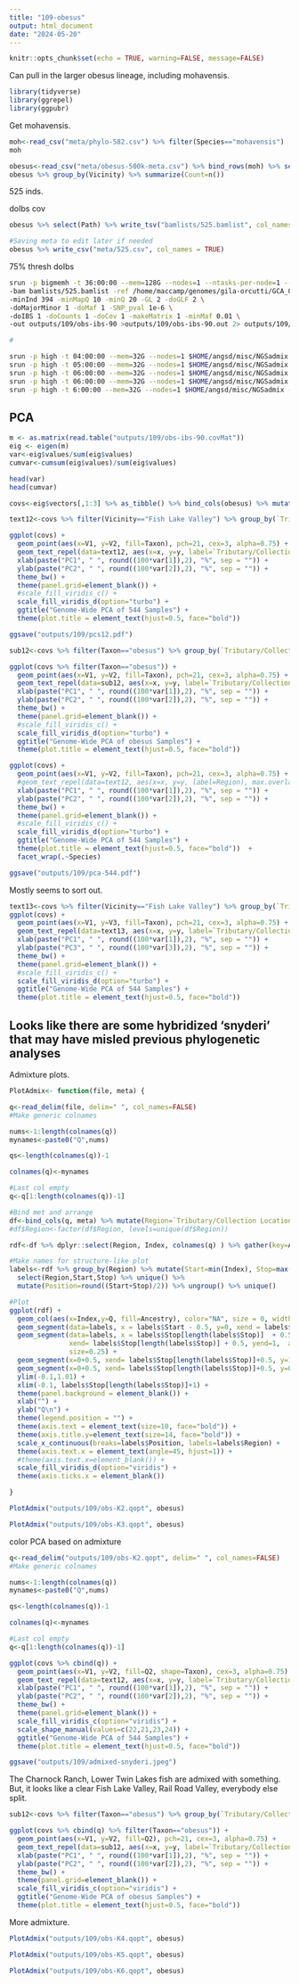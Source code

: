 ```yaml
---
title: "109-obesus"
output: html_document
date: "2024-05-20"
---
```


```r
knitr::opts_chunk$set(echo = TRUE, warning=FALSE, message=FALSE)
```

Can pull in the larger obesus lineage, including mohavensis.    

```r
library(tidyverse)
library(ggrepel)
library(ggpubr)
```


Get mohavensis.  

```r
moh<-read_csv("meta/phylo-582.csv") %>% filter(Species=="mohavensis")
moh
```

```r
obesus<-read_csv("meta/obesus-500k-meta.csv") %>% bind_rows(moh) %>% select(-Path2)
obesus %>% group_by(Vicinity) %>% summarize(Count=n())
```

525 inds. 

doIbs cov

```r
obesus %>% select(Path) %>% write_tsv("bamlists/525.bamlist", col_names = FALSE)

#Saving meta to edit later if needed
obesus %>% write_csv("meta/525.csv", col_names = TRUE)

```

75% thresh doIbs  

```sh
srun -p bigmemh -t 36:00:00 --mem=128G --nodes=1 --ntasks-per-node=1 --cpus-per-task=12  $HOME/angsd/angsd -P 12  \
-bam bamlists/525.bamlist -ref /home/maccamp/genomes/gila-orcutti/GCA_026230005.1_fGilOrc1.0.hap1_genomic.fna.gz \
-minInd 394 -minMapQ 10 -minQ 20 -GL 2 -doGLF 2 \
-doMajorMinor 1 -doMaf 1 -SNP_pval 1e-6 \
-doIBS 1 -doCounts 1 -doCov 1 -makeMatrix 1 -minMaf 0.01 \
-out outputs/109/obs-ibs-90 >outputs/109/obs-ibs-90.out 2> outputs/109/obs-ibs-90.err &

#

srun -p high -t 04:00:00 --mem=32G --nodes=1 $HOME/angsd/misc/NGSadmix -P 12 -likes outputs/109/obs-ibs-90.beagle.gz -K 2 -minMaf 0.01 -o outputs/109/obs-K2 &
srun -p high -t 05:00:00 --mem=32G --nodes=1 $HOME/angsd/misc/NGSadmix -P 12 -likes outputs/109/obs-ibs-90.beagle.gz -K 3 -minMaf 0.01 -o outputs/109/obs-K3 &
srun -p high -t 06:00:00 --mem=32G --nodes=1 $HOME/angsd/misc/NGSadmix -P 12 -likes outputs/109/obs-ibs-90.beagle.gz -K 4 -minMaf 0.01 -o outputs/109/obs-K4 &
srun -p high -t 06:00:00 --mem=32G --nodes=1 $HOME/angsd/misc/NGSadmix -P 12 -likes outputs/109/obs-ibs-90.beagle.gz -K 5 -minMaf 0.01 -o outputs/109/obs-K5 &
srun -p high -t 6:00:00 --mem=32G --nodes=1 $HOME/angsd/misc/NGSadmix -P 12 -likes outputs/109/obs-ibs-90.beagle.gz -K 6 -minMaf 0.01 -o outputs/109/obs-K6 &


```


## PCA

```r
m <- as.matrix(read.table("outputs/109/obs-ibs-90.covMat"))
eig <- eigen(m)
var<-eig$values/sum(eig$values)
cumvar<-cumsum(eig$values)/sum(eig$values)

head(var)
head(cumvar)
```


```r
covs<-eig$vectors[,1:3] %>% as_tibble() %>% bind_cols(obesus) %>% mutate(Taxon=Species)

text12<-covs %>% filter(Vicinity=="Fish Lake Valley") %>% group_by(`Tributary/Collection Location`) %>% summarize(x=mean(V1), y=mean(V2))

ggplot(covs) +
  geom_point(aes(x=V1, y=V2, fill=Taxon), pch=21, cex=3, alpha=0.75) +
  geom_text_repel(data=text12, aes(x=x, y=y, label=`Tributary/Collection Location`), max.overlaps = Inf) +
  xlab(paste("PC1", " ", round((100*var[1]),2), "%", sep = "")) +
  ylab(paste("PC2", " ", round((100*var[2]),2), "%", sep = "")) +
  theme_bw() +
  theme(panel.grid=element_blank()) +
  #scale_fill_viridis_c() +
  scale_fill_viridis_d(option="turbo") +
  ggtitle("Genome-Wide PCA of 544 Samples") +
  theme(plot.title = element_text(hjust=0.5, face="bold")) 

ggsave("outputs/109/pcs12.pdf")
```
```r
sub12<-covs %>% filter(Taxon=="obesus") %>% group_by(`Tributary/Collection Location`) %>% summarize(x=mean(V1), y=mean(V2))

ggplot(covs %>% filter(Taxon=="obesus")) +
  geom_point(aes(x=V1, y=V2, fill=Taxon), pch=21, cex=3, alpha=0.75) +
  geom_text_repel(data=sub12, aes(x=x, y=y, label=`Tributary/Collection Location`), max.overlaps = Inf) +
  xlab(paste("PC1", " ", round((100*var[1]),2), "%", sep = "")) +
  ylab(paste("PC2", " ", round((100*var[2]),2), "%", sep = "")) +
  theme_bw() +
  theme(panel.grid=element_blank()) +
  #scale_fill_viridis_c() +
  scale_fill_viridis_d(option="turbo") +
  ggtitle("Genome-Wide PCA of obesus Samples") +
  theme(plot.title = element_text(hjust=0.5, face="bold")) 
```



```r
ggplot(covs) +
  geom_point(aes(x=V1, y=V2, fill=Taxon), pch=21, cex=3, alpha=0.75) +
  #geom_text_repel(data=text12, aes(x=x, y=y, label=Region), max.overlaps = Inf) +
  xlab(paste("PC1", " ", round((100*var[1]),2), "%", sep = "")) +
  ylab(paste("PC2", " ", round((100*var[2]),2), "%", sep = "")) +
  theme_bw() +
  theme(panel.grid=element_blank()) +
  #scale_fill_viridis_c() +
  scale_fill_viridis_d(option="turbo") +
  ggtitle("Genome-Wide PCA of 544 Samples") +
  theme(plot.title = element_text(hjust=0.5, face="bold"))  +
  facet_wrap(.~Species)

ggsave("outputs/109/pca-544.pdf")
```
Mostly seems to sort out.
```r
text13<-covs %>% filter(Vicinity=="Fish Lake Valley") %>% group_by(`Tributary/Collection Location`) %>% summarize(x=mean(V1), y=mean(V3))
ggplot(covs) +
  geom_point(aes(x=V1, y=V3, fill=Taxon), pch=21, cex=3, alpha=0.75) +
  geom_text_repel(data=text13, aes(x=x, y=y, label=`Tributary/Collection Location`), max.overlaps = Inf) +
  xlab(paste("PC1", " ", round((100*var[1]),2), "%", sep = "")) +
  ylab(paste("PC3", " ", round((100*var[3]),2), "%", sep = "")) +
  theme_bw() +
  theme(panel.grid=element_blank()) +
  #scale_fill_viridis_c() +
  scale_fill_viridis_d(option="turbo") +
  ggtitle("Genome-Wide PCA of 544 Samples") +
  theme(plot.title = element_text(hjust=0.5, face="bold")) 
```



## Looks like there are some hybridized 'snyderi' that may have misled previous phylogenetic analyses

Admixture plots. 


```r
PlotAdmix<- function(file, meta) {

q<-read_delim(file, delim=" ", col_names=FALSE)
#Make generic colnames

nums<-1:length(colnames(q))
mynames<-paste0("Q",nums)

qs<-length(colnames(q))-1

colnames(q)<-mynames

#Last col empty
q<-q[1:length(colnames(q))-1]

#Bind met and arrange 
df<-bind_cols(q, meta) %>% mutate(Region=`Tributary/Collection Location`) %>% mutate(Taxon=Species) %>% arrange(Taxon,Vicinity) %>% mutate(Index=1:n())
#df$Region<-factor(df$Region, levels=unique(df$Region))

rdf<-df %>% dplyr::select(Region, Index, colnames(q) ) %>% gather(key=Ancestry, value=Q, 3:(3+length(colnames(q))-1))

#Make names for structure-like plot
labels<-rdf %>% group_by(Region) %>% mutate(Start=min(Index), Stop=max(Index)) %>% 
  select(Region,Start,Stop) %>% unique() %>% 
  mutate(Position=round((Start+Stop)/2)) %>% ungroup() %>% unique()

#Plot
ggplot(rdf) + 
  geom_col(aes(x=Index,y=Q, fill=Ancestry), color="NA", size = 0, width = 1) +
  geom_segment(data=labels, x = labels$Start - 0.5, y=0, xend = labels$Start-0.5, yend=1, alpha=0.9, size=0.25) +
  geom_segment(data=labels, x = labels$Stop[length(labels$Stop)]  + 0.5, y=0, 
               xend= labels$Stop[length(labels$Stop)] + 0.5, yend=1,  alpha=0.9,
               size=0.25) +
  geom_segment(x=0+0.5, xend= labels$Stop[length(labels$Stop)]+0.5, y=1, yend=1, alpha=0.9, size=0.25) +
  geom_segment(x=0+0.5, xend= labels$Stop[length(labels$Stop)]+0.5, y=0, yend=0, alpha=0.9, size=0.25) +
  ylim(-0.1,1.01) +
  xlim(-0.1, labels$Stop[length(labels$Stop)]+1) +
  theme(panel.background = element_blank()) +
  xlab("") +
  ylab("Q\n") +
  theme(legend.position = "") +
  theme(axis.text = element_text(size=10, face="bold")) +
  theme(axis.title.y=element_text(size=14, face="bold")) +
  scale_x_continuous(breaks=labels$Position, labels=labels$Region) +
  theme(axis.text.x = element_text(angle=45, hjust=1)) +
  #theme(axis.text.x=element_blank()) +
  scale_fill_viridis_d(option="viridis") +
  theme(axis.ticks.x = element_blank()) 

}
```


```r
PlotAdmix("outputs/109/obs-K2.qopt", obesus)
```


```r
PlotAdmix("outputs/109/obs-K3.qopt", obesus)
```

color PCA based on admixture

```r
q<-read_delim("outputs/109/obs-K2.qopt", delim=" ", col_names=FALSE)
#Make generic colnames

nums<-1:length(colnames(q))
mynames<-paste0("Q",nums)

qs<-length(colnames(q))-1

colnames(q)<-mynames

#Last col empty
q<-q[1:length(colnames(q))-1]

```

```r
ggplot(covs %>% cbind(q)) +
  geom_point(aes(x=V1, y=V2, fill=Q2, shape=Taxon), cex=3, alpha=0.75) +
  geom_text_repel(data=text12, aes(x=x, y=y, label=`Tributary/Collection Location`), max.overlaps = Inf) +
  xlab(paste("PC1", " ", round((100*var[1]),2), "%", sep = "")) +
  ylab(paste("PC2", " ", round((100*var[2]),2), "%", sep = "")) +
  theme_bw() +
  theme(panel.grid=element_blank()) +
  scale_fill_viridis_c(option="viridis") +
  scale_shape_manual(values=c(22,21,23,24)) +
  ggtitle("Genome-Wide PCA of 544 Samples") +
  theme(plot.title = element_text(hjust=0.5, face="bold")) 

ggsave("outputs/109/admixed-snyderi.jpeg")
```


The Charnock Ranch, Lower Twin Lakes fish are admixed with something. But, it looks like a clear Fish Lake Valley, Rail Road Valley, everybody else split.

```r
sub12<-covs %>% filter(Taxon=="obesus") %>% group_by(`Tributary/Collection Location`) %>% summarize(x=mean(V1), y=mean(V2))

ggplot(covs %>% cbind(q) %>% filter(Taxon=="obesus")) +
  geom_point(aes(x=V1, y=V2, fill=Q2), pch=21, cex=3, alpha=0.75) +
  geom_text_repel(data=sub12, aes(x=x, y=y, label=`Tributary/Collection Location`), max.overlaps = Inf) +
  xlab(paste("PC1", " ", round((100*var[1]),2), "%", sep = "")) +
  ylab(paste("PC2", " ", round((100*var[2]),2), "%", sep = "")) +
  theme_bw() +
  theme(panel.grid=element_blank()) +
  scale_fill_viridis_c(option="viridis") +
  ggtitle("Genome-Wide PCA of obesus Samples") +
  theme(plot.title = element_text(hjust=0.5, face="bold")) 
```


More admixture.   


```r
PlotAdmix("outputs/109/obs-K4.qopt", obesus)
```


```r
PlotAdmix("outputs/109/obs-K5.qopt", obesus)
```

```r
PlotAdmix("outputs/109/obs-K6.qopt", obesus)
```